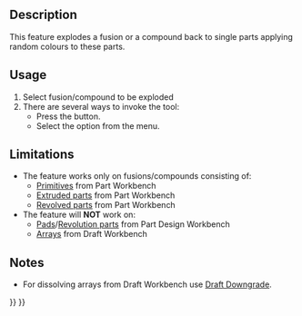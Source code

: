 <languages/>
<translate>

<!--T:7-->
{{Docnav
|[[OpenSCAD_ExpandPlacements|Expand Placements]]
|[[OpenSCAD_AddOpenSCADElement|Add OpenSCAD Element]]
|[[OpenSCAD_Workbench|OpenSCAD]]
|IconL=OpenSCAD_ExpandPlacements.svg
|IconR=OpenSCAD_AddOpenSCADElement.svg
|IconC=Workbench_OpenSCAD.svg
}}

<!--T:1-->
{{GuiCommand
|Name=OpenSCAD ExplodeGroup
|MenuLocation=OpenSCAD → Explode Group‏‎
|Workbenches=[[OpenSCAD_Workbench|OpenSCAD]]
}}

==Description== <!--T:11--> 

<!--T:2-->
This feature explodes a fusion or a compound back to single parts applying random colours to these parts.

==Usage== <!--T:12--> 

<!--T:3-->
# Select fusion/compound to be exploded
# There are several ways to invoke the tool:
#* Press the {{Button|[[Image:OpenSCAD_ExplodeGroup.svg|16px]] [[OpenSCAD_ExplodeGroup|Explode Group]]}} button.
#* Select the {{MenuCommand|OpenSCAD → [[Image:OpenSCAD_ExplodeGroup.svg|16px]] Explode Group}} option from the menu.

==Limitations== <!--T:13--> 

<!--T:4-->
* The feature works only on fusions/compounds consisting of:
** [[Part_Primitives|Primitives]] from Part Workbench
** [[Part_Extrude|Extruded parts]] from Part Workbench
** [[Part_Revolve|Revolved parts]] from Part Workbench
*The feature will '''NOT''' work on:
** [[PartDesign_Pad|Pads]]/[[PartDesign_Revolution|Revolution parts]] from Part Design Workbench
** [[Draft_ArrayTools|Arrays]] from Draft Workbench

==Notes== <!--T:15--> 

<!--T:5-->
* For dissolving arrays from Draft Workbench use [[Draft_Downgrade|Draft Downgrade]].


<!--T:8-->
{{Docnav
|[[OpenSCAD_ExpandPlacements|Expand Placements]]
|[[OpenSCAD_AddOpenSCADElement|Add OpenSCAD Element]]
|[[OpenSCAD_Workbench|OpenSCAD]]
|IconL=OpenSCAD_ExpandPlacements.svg
|IconR=OpenSCAD_AddOpenSCADElement.svg
|IconC=Workbench_OpenSCAD.svg
}}

</translate>
{{OpenSCAD_Tools_navi{{#translation:}}}}
{{Userdocnavi{{#translation:}}}}